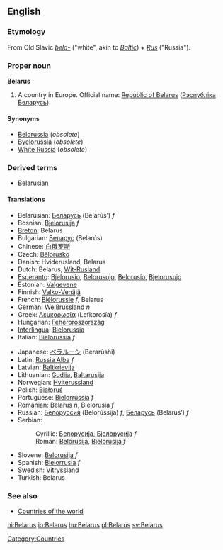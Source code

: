 ==English==
{{wikipedia}}
===Etymology===
From Old Slavic ''[[bela-]]'' ("white", akin to ''[[Baltic]]'') + ''[[Rus]]'' ("Russia").

===Proper noun===
'''Belarus'''
# A country in Europe. Official name: [[Republic of Belarus]] ([[Рэспублiка Беларусь]]).

====Synonyms====
*[[Belorussia]] (''obsolete'')
*[[Byelorussia]] (''obsolete'')
*[[White Russia]] (''obsolete'')

===Derived terms===
*[[Belarusian]]

====Translations====
{{top}}
*Belarusian: [[Беларусь]] (Belarús’) ''f''
*Bosnian: [[Bjelorusija]] ''f''
*[[Breton]]: Belarus
*Bulgarian: [[Беларус]] (Belarús)
*Chinese: [[白俄罗斯]]
*Czech: [[Bělorusko]]
*Danish: Hviderusland, Belarus
*Dutch: Belarus, [[Wit-Rusland]]
*[[Esperanto]]: [[Bjelorusio]], [[Belorusujo]], [[Belorusio]], [[Bjelorusujo]]
*Estonian: [[Valgevene]]
*Finnish: [[Valko-Venäjä]]
*French: [[Biélorussie]] ''f'', Belarus
*German: [[Weißrussland]] ''n''
*Greek: [[Λευκορωσία]] (Lefkorosía) ''f''
*Hungarian: [[Fehéroroszország]]
*[[Interlingua]]: [[Bielorussia]]
*Italian: [[Bielorussia]] ''f''
{{mid}}
*Japanese: [[ベラルーシ]] (Berarūshi)
*Latin: [[Russia Alba]] ''f''
*Latvian: [[Baltkrievija]]
*Lithuanian: [[Gudija]], [[Baltarusija]]
*Norwegian: [[Hviterussland]]
*Polish: [[Białoruś]]
*Portuguese: [[Bielorrússia]] ''f''
*Romanian: Belarus ''n'', Bielorusia ''f''
*Russian: [[Белоруссия]] (Belorússija) ''f'', [[Беларусь]] (Belarús’) ''f''
*Serbian:
*:Cyrillic: [[Белорусија]], [[Бјелорусија]] ''f''
*:Roman: [[Belorusija]], [[Bjelorusija]] ''f''
*Slovene: [[Belorusija]] ''f''
*Spanish: [[Bielorrusia]] ''f''
*Swedish: [[Vitryssland]]
*Turkish: Belarus
{{bottom}}

===See also===
*[[Countries of the world]]

[[Category:Countries]]

[[hi:Belarus]]
[[io:Belarus]]
[[hu:Belarus]]
[[pl:Belarus]]
[[sv:Belarus]]